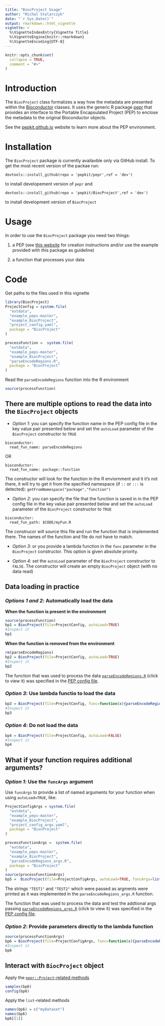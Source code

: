 ```yaml
---
title: "BiocProject Usage"
author: "Michal Stolarczyk"
date: "`r Sys.Date()`"
output: rmarkdown::html_vignette
vignette: >
  %\VignetteIndexEntry{Vignette Title}
  %\VignetteEngine{knitr::rmarkdown}
  %\VignetteEncoding{UTF-8}
---
```


```r
knitr::opts_chunk$set(
  collapse = TRUE,
  comment = "#>"
)
```

# Introduction

The `BiocProject` class formalizes a way how the metadata are presented within the [Bioconductor](https://www.bioconductor.org/) classes. It uses the generic R package [pepr](http://code.databio.org/pepr/) that provides an interface to the Portable Encapsulated Project (PEP) to enclose the metadata to the original Bioconductor objects. 

See the [pepkit.github.io](https://pepkit.github.io/) website to learn more about the PEP environment.

# Installation

The `BiocProject` package is currently availavble only via GitHub install. To get the most recent version of the packae run:

```
devtools::install_github(repo = 'pepkit/pepr',ref = 'dev')
```

to install developement version of `pepr` and 

```
devtools::install_github(repo = 'pepkit/BiocProject',ref = 'dev')
```

to install development version of `BiocProject`

# Usage

In order to use the `BiocProject` package you need two things:

1. a PEP (see [this website](https://pepkit.github.io/docs/simple_example/) for creation instructions and/or use the example provided with this package as guideline)

2. a function that processes your data

# Code

Get paths to the files used in this vignette

```r
library(BiocProject)
ProjectConfig = system.file(
  "extdata",
  "example_peps-master",
  "example_BiocProject",
  "project_config.yaml",
  package = "BiocProject"
)

processFunction =  system.file(
  "extdata",
  "example_peps-master",
  "example_BiocProject",
  "parseEncodeRegions.R",
  package = "BiocProject"
)
```
Read the `parseEncodeRegions` function into the R environment
```r
source(processFunction)
```


## There are multiple options to read the data into the `BiocProject` objects

- *Option 1*: you can specify the function name in the PEP config file in the key value pair presented below and set the `autoLoad` parameter of the `BiocProject` constructor to `TRUE`

```
bioconductor:
  read_fun_name: parseEncodeRegions
```

OR

```
bioconductor:
  read_fun_name: package::function
```

The constructor will look for the function in the R enviornment and it it's not there, it will try to get it from the specified namespace (if `::` or `:::` is detected): `getFromNamespace("package","function")`

- *Option 2*: you can specify the file that the function is saved in in the PEP config file in the key value pair presented below and set the `autoLoad` parameter of the `BiocProject` constructor to `TRUE`

```
bioconductor:
  read_fun_path: $CODE/myFun.R
```

The construcor will source this file and run the function that is implemented there. The names of the function and file do not have to match.

- *Option 3*: or you provide a lambda function in the `func` parameter in the `BiocProject` constructor. This option is given absolute priority.


- *Option 4*: set the `autoLoad` parameter of the `BiocProject` constructor to `FALSE`. The constructor will create an empty `BiocProject` object (with no data read)


## Data loading in practice

### *Options 1 and 2*: Automatically load the data

**When the function is present in the environment**
```r
source(processFunction)
bp1 = BiocProject(file=ProjectConfig, autoLoad=TRUE)
#Inspect it
bp1
```

**When the function is removed from the environment**
```r
rm(parseEncodeRegions)
bp2 = BiocProject(file=ProjectConfig, autoLoad=TRUE)
#Inspect it
bp2
```


The function that was used to process the data [`parseEncodeRegions.R`](https://raw.githubusercontent.com/pepkit/example_peps/master/example_BiocProject/parseEncodeRegions.R) (click to view it) was specified in the [PEP config file](https://raw.githubusercontent.com/pepkit/example_peps/master/example_BiocProject/project_config.yaml).

### *Option 3*: Use lambda functio to load the data

```r
bp3 = BiocProject(file=ProjectConfig, func=function(x){parseEncodeRegions(x)})
#Inspect it
bp3
```

### *Option 4*: Do not load the data

```r
bp4 = BiocProject(file=ProjectConfig, autoLoad=FALSE)
#Inspect it
bp4
```

## What if your function requires additional arguments?

### *Option 1*: Use the `funcArgs` argument

Use `funcArgs` to provide a list of named arguments for your function when using `autoLoad=TRUE`, like:

```r
ProjectConfigArgs = system.file(
  "extdata",
  "example_peps-master",
  "example_BiocProject",
  "project_config_args.yaml",
  package = "BiocProject"
)

processFunctionArgs =  system.file(
  "extdata",
  "example_peps-master",
  "example_BiocProject",
  "parseEncodeRegions_args.R",
  package = "BiocProject"
)
source(processFunctionArgs)
bp5 =  BiocProject(file=ProjectConfigArgs, autoLoad=TRUE, funcArgs=list(arg1="TEST1",arg2="TEST2"))
```

The strings `"TEST1"` and `"TEST2"` which were passed as argments were printed as it was implemented in the `parseEncodeRegions_args.R` function.

The function that was used to process the data and test the addtional args passing [`parseEncodeRegions_args.R`](https://raw.githubusercontent.com/pepkit/example_peps/master/example_BiocProject/parseEncodeRegions_args.R) (click to view it) was specified in the [PEP config file](https://raw.githubusercontent.com/pepkit/example_peps/master/example_BiocProject/project_config_args.yaml).

### *Option 2*: Provide parameters directly to the lambda function 

```r
source(processFunctionArgs)
bp6 = BiocProject(file=ProjectConfigArgs, func=function(x){parseEncodeRegions_args(x,"TEST1","TEST2")})
#Inspect it
bp6
```

## Interact with `BiocProject` object

Apply the [`pepr::Project`-related methods](http://code.databio.org/pepr/reference/index.html)
```r
samples(bp6)
config(bp6)
```
Apply the `list`-related methods
```r
names(bp6) = c("myDataset")
names(bp6)
bp6[[1]]
```

